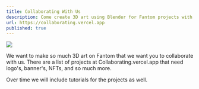 ```yaml
---
title: Collaborating With Us
description: Come create 3D art using Blender for Fantom projects with us and get paid for it.
url: https://collaborating.vercel.app
published: true
---
```


[![](https://pbs.twimg.com/profile_banners/1740095343050555392/1704325176/1500x500)](https://collaborating.vercel.app)

We want to make so much 3D art on Fantom that we want you to collaborate with us. There are a list of projects at Collaborating.vercel.app that need logo's,
banner's, NFTs, and so much more.

Over time we will include tutorials for the projects as well.
